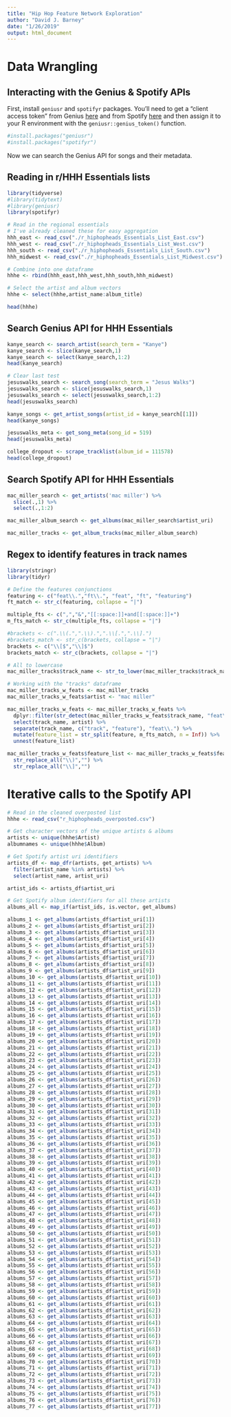 ```yaml
---
title: "Hip Hop Feature Network Exploration"
author: "David J. Barney"
date: "1/26/2019"
output: html_document
---
```


# Data Wrangling
## Interacting with the Genius & Spotify APIs
First, install `geniusr` and `spotifyr` packages. You'll need to get a "client access token" from Genius [here](https://genius.com/api-clients) and from Spotify [here](https://developer.spotify.com/) and then assign it to your R environment with the `geniusr::genius_token()` function.

```r
#install.packages("geniusr")
#install.packages("spotifyr")
```

Now we can search the Genius API for songs and their metadata. 

## Reading in r/HHH Essentials lists

```r
library(tidyverse)
#library(tidytext)
#library(geniusr)
library(spotifyr)

# Read in the regional essentials
# I've already cleaned these for easy aggregation
hhh_east <- read_csv("./r_hiphopheads_Essentials_List_East.csv")
hhh_west <- read_csv("./r_hiphopheads_Essentials_List_West.csv")
hhh_south <- read_csv("./r_hiphopheads_Essentials_List_South.csv")
hhh_midwest <- read_csv("./r_hiphopheads_Essentials_List_Midwest.csv")

# Combine into one dataframe
hhhe <- rbind(hhh_east,hhh_west,hhh_south,hhh_midwest)

# Select the artist and album vectors
hhhe <- select(hhhe,artist_name:album_title)

head(hhhe)
```

## Search Genius API for HHH Essentials

```r
kanye_search <- search_artist(search_term = "Kanye")
kanye_search <- slice(kanye_search,1)
kanye_search <- select(kanye_search,1:2)
head(kanye_search)
```

```r
# Clear last test
jesuswalks_search <- search_song(search_term = "Jesus Walks")
jesuswalks_search <- slice(jesuswalks_search,1)
jesuswalks_search <- select(jesuswalks_search,1:2)
head(jesuswalks_search)
```

```r
kanye_songs <- get_artist_songs(artist_id = kanye_search[[1]])
head(kanye_songs)
```

```r
jesuswalks_meta <- get_song_meta(song_id = 519)
head(jesuswalks_meta)
```

```r
college_dropout <- scrape_tracklist(album_id = 111578)
head(college_dropout)
```




## Search Spotify API for HHH Essentials
```r
mac_miller_search <- get_artists('mac miller') %>%
  slice(.,1) %>%
  select(.,1:2)

```

```r
mac_miller_album_search <- get_albums(mac_miller_search$artist_uri)

```

```r
mac_miller_tracks <- get_album_tracks(mac_miller_album_search)
```

## Regex to identify features in track names

```r
library(stringr)
library(tidyr)

# Define the features conjunctions
featuring <- c("feat\\.","ft\\.", "feat", "ft", "featuring")
ft_match <- str_c(featuring, collapse = "|")

multiple_fts <- c(",","&","[[:space:]]+and[[:space:]]+")
m_fts_match <- str_c(multiple_fts, collapse = "|")

#brackets <- c(".\\(.",".\\).",".\\[.",".\\].")
#brackets_match <- str_c(brackets, collapse = "|")
brackets <- c("\\[$","\\]$")
brackets_match <- str_c(brackets, collapse = "|")

# All to lowercase
mac_miller_tracks$track_name <- str_to_lower(mac_miller_tracks$track_name) 

# Working with the "tracks" dataframe
mac_miller_tracks_w_feats <- mac_miller_tracks 
mac_miller_tracks_w_feats$artist <- "mac miller"

mac_miller_tracks_w_feats <- mac_miller_tracks_w_feats %>%
  dplyr::filter(str_detect(mac_miller_tracks_w_feats$track_name, "feat\\.")) %>%
  select(track_name, artist) %>%
  separate(track_name, c("track", "feature"), "feat\\.") %>%
  mutate(feature_list = str_split(feature, m_fts_match, n = Inf)) %>%
  unnest(feature_list)

mac_miller_tracks_w_feats$feature_list <- mac_miller_tracks_w_feats$feature_list %>%
  str_replace_all("\\)","") %>%
  str_replace_all("\\]","")

```


# Iterative calls to the Spotify API
```r
# Read in the cleaned overposted list
hhhe <- read_csv("r_hiphopheads_overposted.csv")

# Get character vectors of the unique artists & albums
artists <- unique(hhhe$Artist)
albumnames <- unique(hhhe$Album)

# Get Spotify artist uri identifiers
artists_df <- map_dfr(artists, get_artists) %>%
  filter(artist_name %in% artists) %>%
  select(artist_name, artist_uri)

artist_ids <- artists_df$artist_uri

# Get Spotify album identifiers for all these artists
albums_all <- map_if(artist_ids, is.vector, get_albums)

```

```r
albums_1 <- get_albums(artists_df$artist_uri[1])
albums_2 <- get_albums(artists_df$artist_uri[2])
albums_3 <- get_albums(artists_df$artist_uri[3])
albums_4 <- get_albums(artists_df$artist_uri[4])
albums_5 <- get_albums(artists_df$artist_uri[5])
albums_6 <- get_albums(artists_df$artist_uri[6])
albums_7 <- get_albums(artists_df$artist_uri[7])
albums_8 <- get_albums(artists_df$artist_uri[8])
albums_9 <- get_albums(artists_df$artist_uri[9])
albums_10 <- get_albums(artists_df$artist_uri[10])
albums_11 <- get_albums(artists_df$artist_uri[11])
albums_12 <- get_albums(artists_df$artist_uri[12])
albums_13 <- get_albums(artists_df$artist_uri[13])
albums_14 <- get_albums(artists_df$artist_uri[14])
albums_15 <- get_albums(artists_df$artist_uri[15])
albums_16 <- get_albums(artists_df$artist_uri[16])
albums_17 <- get_albums(artists_df$artist_uri[17])
albums_18 <- get_albums(artists_df$artist_uri[18])
albums_19 <- get_albums(artists_df$artist_uri[19])
albums_20 <- get_albums(artists_df$artist_uri[20])
albums_21 <- get_albums(artists_df$artist_uri[21])
albums_22 <- get_albums(artists_df$artist_uri[22])
albums_23 <- get_albums(artists_df$artist_uri[23])
albums_24 <- get_albums(artists_df$artist_uri[24])
albums_25 <- get_albums(artists_df$artist_uri[25])
albums_26 <- get_albums(artists_df$artist_uri[26])
albums_27 <- get_albums(artists_df$artist_uri[27])
albums_28 <- get_albums(artists_df$artist_uri[28])
albums_29 <- get_albums(artists_df$artist_uri[29])
albums_30 <- get_albums(artists_df$artist_uri[30])
albums_31 <- get_albums(artists_df$artist_uri[31])
albums_32 <- get_albums(artists_df$artist_uri[32])
albums_33 <- get_albums(artists_df$artist_uri[33])
albums_34 <- get_albums(artists_df$artist_uri[34])
albums_35 <- get_albums(artists_df$artist_uri[35])
albums_36 <- get_albums(artists_df$artist_uri[36])
albums_37 <- get_albums(artists_df$artist_uri[37])
albums_38 <- get_albums(artists_df$artist_uri[38])
albums_39 <- get_albums(artists_df$artist_uri[39])
albums_40 <- get_albums(artists_df$artist_uri[40])
albums_41 <- get_albums(artists_df$artist_uri[41])
albums_42 <- get_albums(artists_df$artist_uri[42])
albums_43 <- get_albums(artists_df$artist_uri[43])
albums_44 <- get_albums(artists_df$artist_uri[44])
albums_45 <- get_albums(artists_df$artist_uri[45])
albums_46 <- get_albums(artists_df$artist_uri[46])
albums_47 <- get_albums(artists_df$artist_uri[47])
albums_48 <- get_albums(artists_df$artist_uri[48])
albums_49 <- get_albums(artists_df$artist_uri[49])
albums_50 <- get_albums(artists_df$artist_uri[50])
albums_51 <- get_albums(artists_df$artist_uri[51])
albums_52 <- get_albums(artists_df$artist_uri[52])
albums_53 <- get_albums(artists_df$artist_uri[53])
albums_54 <- get_albums(artists_df$artist_uri[54])
albums_55 <- get_albums(artists_df$artist_uri[55])
albums_56 <- get_albums(artists_df$artist_uri[56])
albums_57 <- get_albums(artists_df$artist_uri[57])
albums_58 <- get_albums(artists_df$artist_uri[58])
albums_59 <- get_albums(artists_df$artist_uri[59])
albums_60 <- get_albums(artists_df$artist_uri[60])
albums_61 <- get_albums(artists_df$artist_uri[61])
albums_62 <- get_albums(artists_df$artist_uri[62])
albums_63 <- get_albums(artists_df$artist_uri[63])
albums_64 <- get_albums(artists_df$artist_uri[64])
albums_65 <- get_albums(artists_df$artist_uri[65])
albums_66 <- get_albums(artists_df$artist_uri[66])
albums_67 <- get_albums(artists_df$artist_uri[67])
albums_68 <- get_albums(artists_df$artist_uri[68])
albums_69 <- get_albums(artists_df$artist_uri[69])
albums_70 <- get_albums(artists_df$artist_uri[70])
albums_71 <- get_albums(artists_df$artist_uri[71])
albums_72 <- get_albums(artists_df$artist_uri[72])
albums_73 <- get_albums(artists_df$artist_uri[73])
albums_74 <- get_albums(artists_df$artist_uri[74])
albums_75 <- get_albums(artists_df$artist_uri[75])
albums_76 <- get_albums(artists_df$artist_uri[76])
albums_77 <- get_albums(artists_df$artist_uri[77])
```



